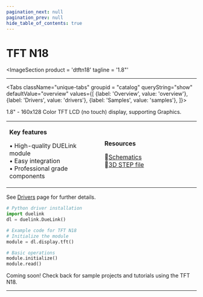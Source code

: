 ```yaml
---
pagination_next: null
pagination_prev: null
hide_table_of_contents: true
---
```



# TFT N18

<ImageSection
    product = 'dtftn18'
    tagline = '1.8"'
></ImageSection>

---

<Tabs className="unique-tabs" groupid = "catalog" queryString="show" defaultValue="overview"
  values={[
    {label: 'Overview', value: 'overview'},
    {label: 'Drivers', value: 'drivers'},
    {label: 'Samples', value: 'samples'},
  ]}>

<TabItem value="overview">

1.8" - 160x128 Color TFT LCD (no touch) display, supporting Graphics.

<table><td width='50%'>

**Key features**

• High-quality DUELink module<br/>
• Easy integration<br/>
• Professional grade components<br/>

</td><td width='50%'>

**Resources**
 
📄[Schematics](/sch/gdl-dtftn18-b.pdf)<br/>
🔩[3D STEP file](/3d/gdl-dtftn18-b.step)<br/>

</td></table>

</TabItem>

<TabItem value="drivers">

See [Drivers](../../engine/drivers) page for further details.

```python
# Python driver installation
import duelink
dl = duelink.DueLink()

# Example code for TFT N18
# Initialize the module
module = dl.display.tft()

# Basic operations
module.initialize()
module.read()
```

</TabItem>

<TabItem value="samples">

Coming soon! Check back for sample projects and tutorials using the TFT N18.

</TabItem>

</Tabs>

---

<OrderSection
    product = "DUELink TFT N18 B"
    partnumber = "GDL-DTFTN18-B"
    price = "$19.99"
/>
